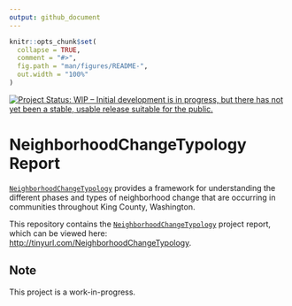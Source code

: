 ```yaml
---
output: github_document
---
```


<!-- README.md is generated from README.Rmd. Please edit that file -->

```r
knitr::opts_chunk$set(
  collapse = TRUE,
  comment = "#>",
  fig.path = "man/figures/README-",
  out.width = "100%"
)
```

[![Project Status: WIP – Initial development is in progress, but there has not yet been a stable, usable release suitable for the public.](http://www.repostatus.org/badges/latest/wip.svg)](http://www.repostatus.org/#wip)

# NeighborhoodChangeTypology Report

[`NeighborhoodChangeTypology`](https://github.com/tiernanmartin/NeighborhoodChangeTypology) provides a framework for
understanding the different phases and types of neighborhood change that are occurring in communities throughout
King County, Washington.

This repository contains the [`NeighborhoodChangeTypology`](https://github.com/tiernanmartin/NeighborhoodChangeTypology) project report, which can be viewed here: <http://tinyurl.com/NeighborhoodChangeTypology>.

## Note 

This project is a work-in-progress. 
